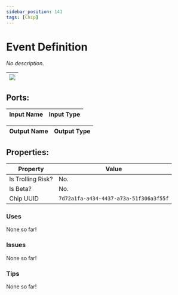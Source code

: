 ```yaml
---
sidebar_position: 141
tags: [Chip]
---
```


# Event Definition


*No description.*

| ![](https://images-ext-2.discordapp.net/external/MPmIaQzlEPmgGWlgi-WxBBXt0Bjv_zWPkg1y1f_sy3s/https/www.recroomcircuits.com/image/circuit/absolute-value?width=206&height=108) |
|-----|

## Ports:

| Input Name | Input Type |
|-----------|-----------|

| Output Name | Output Type |
|-----------|-----------|

## Properties:

| Property  | Value |
|-------------------|-----------|
| Is Trolling Risk? | No. |
| Is Beta? | No. |
| Chip UUID | `7d72a1fa-a434-4437-a73a-51f306a3f55f` |

### Uses
None so far!

### Issues
None so far!

### Tips
None so far!
